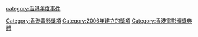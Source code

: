 [[Category:香港電影獎項|Category:香港電影獎項]]
[[Category:2006年建立的獎項|Category:2006年建立的獎項]]
[[category:香港年度事件|category:香港年度事件]]
[[Category:香港電影頒獎典禮|Category:香港電影頒獎典禮]]